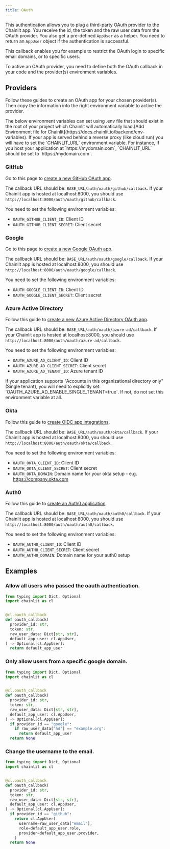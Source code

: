 ```yaml
---
title: OAuth
---
```


This authentication allows you to plug a third-party OAuth provider to the Chainlit app. You receive the id, the token and the raw user data from the OAuth provider. You also get a pre-defined `AppUser` as a helper. You need to return an `AppUser` object if the authentication is successful.

This callback enables you for example to restrict the OAuth login to specific email domains, or to specific users.

<Note>
  To active an OAuth provider, you need to define both the OAuth callback in
  your code and the provider(s) environment variables.
</Note>

## Providers

Follow these guides to create an OAuth app for your chosen provider(s). Then copy the information into the right environment variable to active the provider.

<Note>
  The below environment variables can set using .env file that should exist in the root of your project which Chainlit will automatically load.[Add Environment file for Chainlit](https://docs.chainlit.io/backend/env-variables).
</Note>

<Warning>
  If your app is served behind a reverse proxy (like cloud run) you will have to
  set the `CHAINLIT_URL` environment variable. For instance, if you host your
  application at `https://mydomain.com`, `CHAINLIT_URL` should be set to
  `https://mydomain.com`.
</Warning>

### GitHub

Go to this page to [create a new GitHub OAuth app](https://github.com/settings/apps).

The callback URL should be: `BASE_URL/auth/oauth/github/callback`. If your Chainlit app is hosted at localhost:8000, you should use `http://localhost:8000/auth/oauth/github/callback`.

You need to set the following environment variables:

- `OAUTH_GITHUB_CLIENT_ID`: Client ID
- `OAUTH_GITHUB_CLIENT_SECRET`: Client secret

### Google

Go to this page to [create a new Google OAuth app](https://console.developers.google.com/apis/credentials).

The callback URL should be: `BASE_URL/auth/oauth/google/callback`. If your Chainlit app is hosted at localhost:8000, you should use `http://localhost:8000/auth/oauth/google/callback`.

You need to set the following environment variables:

- `OAUTH_GOOGLE_CLIENT_ID`: Client ID
- `OAUTH_GOOGLE_CLIENT_SECRET`: Client secret

### Azure Active Directory

Follow this guide to [create a new Azure Active Directory OAuth app](https://docs.microsoft.com/en-us/azure/active-directory/develop/quickstart-register-app).

The callback URL should be: `BASE_URL/auth/oauth/azure-ad/callback`. If your Chainlit app is hosted at localhost:8000, you should use `http://localhost:8000/auth/oauth/azure-ad/callback`.

You need to set the following environment variables:

- `OAUTH_AZURE_AD_CLIENT_ID`: Client ID
- `OAUTH_AZURE_AD_CLIENT_SECRET`: Client secret
- `OAUTH_AZURE_AD_TENANT_ID`: Azure tenant ID

<Note>
  If your application supports "Accounts in this organizational directory only"
  (Single tenant), you will need to explicitly set:
  `OAUTH_AZURE_AD_ENABLE_SINGLE_TENANT=true`. If not, do not set this
  environment variable at all.
</Note>

### Okta

Follow this guide to [create OIDC app integrations](https://help.okta.com/en-us/content/topics/apps/apps_app_integration_wizard_oidc.htm).

The callback URL should be: `BASE_URL/auth/oauth/okta/callback`. If your Chainlit app is hosted at localhost:8000, you should use `http://localhost:8000/auth/oauth/okta/callback`.

You need to set the following environment variables:

- `OAUTH_OKTA_CLIENT_ID`: Client ID
- `OAUTH_OKTA_CLIENT_SECRET`: Client secret
- `OAUTH_OKTA_DOMAIN`: Domain name for your okta setup - e.g. https://company.okta.com

### Auth0

Follow this guide to [create an Auth0 application](https://auth0.com/docs/get-started/auth0-overview/create-applications).

The callback URL should be: `BASE_URL/auth/oauth/auth0/callback`. If your Chainlit app is hosted at localhost:8000, you should use `http://localhost:8000/auth/oauth/auth0/callback`.

You need to set the following environment variables:

- `OAUTH_AUTH0_CLIENT_ID`: Client ID
- `OAUTH_AUTH0_CLIENT_SECRET`: Client secret
- `OAUTH_AUTH0_DOMAIN`: Domain name for your auth0 setup

## Examples

### Allow all users who passed the oauth authentication.

```python
from typing import Dict, Optional
import chainlit as cl


@cl.oauth_callback
def oauth_callback(
  provider_id: str,
  token: str,
  raw_user_data: Dict[str, str],
  default_app_user: cl.AppUser,
) -> Optional[cl.AppUser]:
  return default_app_user
```

### Only allow users from a specific google domain.

```python
from typing import Dict, Optional
import chainlit as cl


@cl.oauth_callback
def oauth_callback(
  provider_id: str,
  token: str,
  raw_user_data: Dict[str, str],
  default_app_user: cl.AppUser,
) -> Optional[cl.AppUser]:
  if provider_id == "google":
    if raw_user_data["hd"] == "example.org":
      return default_app_user
  return None
```

### Change the username to the email.

```python
from typing import Dict, Optional
import chainlit as cl


@cl.oauth_callback
def oauth_callback(
  provider_id: str,
  token: str,
  raw_user_data: Dict[str, str],
  default_app_user: cl.AppUser,
) -> Optional[cl.AppUser]:
  if provider_id == "github":
    return cl.AppUser(
      username=raw_user_data["email"],
      role=default_app_user.role,
      provider=default_app_user.provider,
    )
  return None
```
